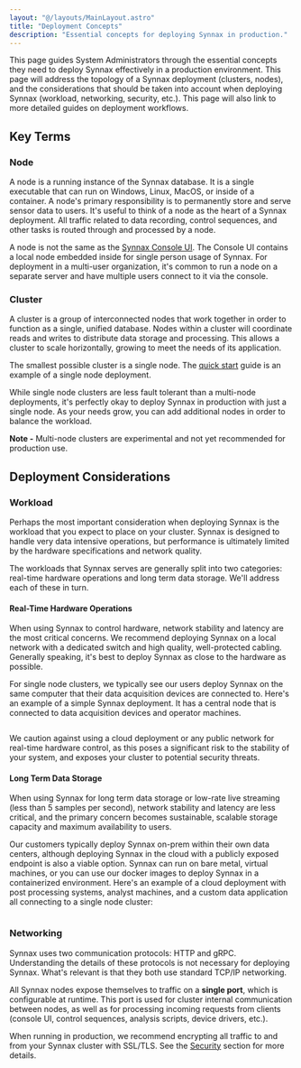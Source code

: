 ```yaml
---
layout: "@/layouts/MainLayout.astro"
title: "Deployment Concepts"
description: "Essential concepts for deploying Synnax in production."
---
```



This page guides System Administrators through the essential concepts they need to deploy
Synnax effectively in a production environment. This page will address
the topology of a Synnax deployment (clusters, nodes), and the considerations that
should be taken into account when deploying Synnax (workload, networking, security, etc.).
This page will also link to more detailed guides on deployment workflows.

## Key Terms

### Node


A node is a running instance of the Synnax database. It is a single executable
that can run on Windows, Linux, MacOS, or inside of a container. A node's primary
responsibility is to permanently store and serve sensor data to users. It's useful
to think of a node as the heart of a Synnax deployment. All traffic related to data
recording, control sequences, and other tasks is routed through and processed by a node.

A node is not the same as the [Synnax Console UI](/components/console/get-started). The Console UI contains a 
local node embedded inside for single person usage of Synnax. For deployment in a 
multi-user organization, it's common to run a node on a separate server and have 
multiple users connect to it via the console.

### Cluster

A cluster is a group of interconnected nodes that work together in order to function as
a single, unified database. Nodes within a cluster will coordinate reads and writes 
to distribute data storage and processing. This allows a cluster to scale horizontally,
growing to meet the needs of its application.

The smallest possible cluster is a single node. The [quick start](/roles/sys-admin/quick-start)
guide is an example of a single node deployment.


While single node clusters are less fault tolerant than a multi-node deployments, 
it's perfectly okay to deploy Synnax in production with just a single node. As your 
needs grow, you can add additional nodes in order to balance the workload.

<div class="info">
<b>Note -</b> Multi-node clusters are experimental and not yet recommended
for production use.
</div>

## Deployment Considerations

### Workload

Perhaps the most important consideration when deploying Synnax is the workload that
you expect to place on your cluster. Synnax is designed to handle very data intensive
operations, but performance is ultimately limited by the hardware specifications and
network quality.

The workloads that Synnax serves are generally split into two categories: real-time
hardware operations and long term data storage. We'll address each of these in turn.

#### Real-Time Hardware Operations

When using Synnax to control hardware, network stability and latency are the most
critical concerns. We recommend deploying Synnax on a local network with a dedicated
switch and high quality, well-protected cabling. Generally speaking, it's best to
deploy Synnax as close to the hardware as possible.

For single node clusters, we typically see our users deploy Synnax on the same computer
that their data acquisition devices are connected to. Here's an example of a simple Synnax
deployment. It has a central node that is connected to data acquisition devices and 
operator machines.

<Image client:only="react" id="roles/sys-admin/concepts/real-time-deployment" themed={false} />

We caution against using a cloud deployment or any public network for real-time hardware
control, as this poses a significant risk to the stability of your system, and exposes
your cluster to potential security threats.

#### Long Term Data Storage

When using Synnax for long term data storage or low-rate live streaming
(less than 5 samples per second), network stability and latency are less critical,
and the primary concern becomes sustainable, scalable storage capacity and maximum
availability to users.

Our customers typically deploy Synnax on-prem within their own data centers, although
deploying Synnax in the cloud with a publicly exposed endpoint is also a viable option.
Synnax can run on bare metal, virtual machines, or you can use our docker images to
deploy Synnax in a containerized environment. Here's an example of a cloud 
deployment with post processing systems, analyst machines, and a custom data application
all connecting to a single node cluster:

<Image client:only="react" id="roles/sys-admin/concepts/storage-deployment" themed={false} />

### Networking

Synnax uses two communication protocols: HTTP and gRPC. Understanding the details of
these protocols is not necessary for deploying Synnax. What's relevant is that they both
use standard TCP/IP networking.

All Synnax nodes expose themselves to traffic on a **single port**, which is configurable
at runtime. This port is used for cluster internal communication between nodes, as well
as for processing incoming requests from clients (console UI, control sequences,
analysis scripts, device drivers, etc.).

When running in production, we recommend encrypting all traffic to and from your Synnax
cluster with SSL/TLS. See the [Security](#security) section for more details.
